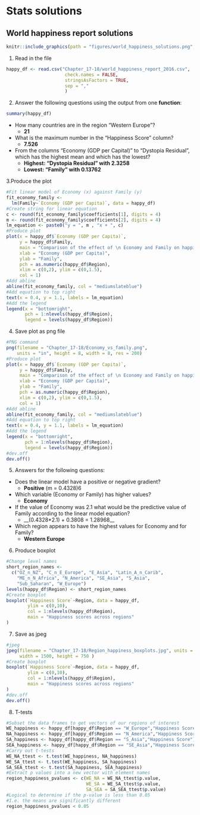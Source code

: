 # Stats solutions

## World happiness report solutions
```r
knitr::include_graphics(path = "figures/world_happiness_solutions.png", auto_pdf = TRUE)
``` 
1. Read in the file
```r
happy_df <- read.csv("Chapter_17-18/world_happiness_report_2016.csv", 
                      check.names = FALSE,
                      stringsAsFactors = TRUE,
                      sep = ","
                      )
```

2. Answer the following questions using the output from one __function__:
```r
summary(happy_df)
```
- How many countries are in the region "Western Europe"?
    + __21__
- What is the maximum number in the "Happiness Score" column?
    + __7.526__
- From the columns "Economy (GDP per Capital)" to "Dystopia Residual", which has the highest mean and which has the lowest?
    + __Highest: "Dystopia Residual" with 2.3258__
    + __Lowest: "Family" with 0.13762__

3.Produce the plot
```r
#Fit linear model of Economy (x) against Family (y)
fit_economy_family <- 
  lm(Family~`Economy (GDP per Capita)`, data = happy_df)
#Create string for linear equation
c <- round(fit_economy_family$coefficients[1], digits = 4)
m <- round(fit_economy_family$coefficients[2], digits = 4)
lm_equation <- paste0("y = ", m , "x + ", c)
#Produce plot
plot(x = happy_df$`Economy (GDP per Capita)`,
     y = happy_df$Family,
     main = "Comparison of the effect of \n Economy and Family on happiness",
     xlab = "Economy (GDP per Capita)",
     ylab = "Family",
     pch = as.numeric(happy_df$Region),
     xlim = c(0,2), ylim = c(0,1.5),
     col = 1)
#Add abline
abline(fit_economy_family, col = "mediumslateblue")
#Add equation to top right
text(x = 0.4, y = 1.1, labels = lm_equation)
#Add the legend
legend(x = "bottomright",
       pch = 1:nlevels(happy_df$Region),
       legend = levels(happy_df$Region))
```

4. Save plot as png file
```r
#PNG command
png(filename = "Chapter_17-18/Economy_vs_family.png", 
    units = "in", height = 8, width = 8, res = 200)
#Produce plot
plot(x = happy_df$`Economy (GDP per Capita)`,
     y = happy_df$Family,
     main = "Comparison of the effect of \n Economy and Family on happiness",
     xlab = "Economy (GDP per Capita)",
     ylab = "Family",
     pch = as.numeric(happy_df$Region),
     xlim = c(0,2), ylim = c(0,1.5),
     col = 1)
#Add abline
abline(fit_economy_family, col = "mediumslateblue")
#Add equation to top right
text(x = 0.4, y = 1.1, labels = lm_equation)
#Add the legend
legend(x = "bottomright",
       pch = 1:nlevels(happy_df$Region),
       legend = levels(happy_df$Region))
#dev.off
dev.off()
```

5. Answers for the following questions:
- Does the linear model have a positive or negative gradient?
    + __Positive__ (m = 0.4328)6
- Which variable (Economy or Family) has higher values?
    + __Economy__
- If the value of Economy was 2.1 what would be the predictive value of Family according to the linear model equation?
    + __(0.4328*2.1) + 0.3808 = 1.28968__
- Which region appears to have the highest values for Economy and for Family?
    + __Western Europe__

6. Produce boxplot
```r
#Change level names
short_region_names <- 
  c("OZ_n_NZ", "C_n_E_Europe", "E_Asia", "Latin_A_n_Carib",
    "ME_n_N_Africa", "N_America", "SE_Asia", "S_Asia",
    "Sub_Saharan", "W_Europe")
levels(happy_df$Region) <- short_region_names
#Create boxplot
boxplot(`Happiness Score`~Region, data = happy_df, 
        ylim = c(0,10),
        col = 1:nlevels(happy_df$Region),
        main = "Happiness scores across regions"
)
```

7. Save as jpeg
```r
#jpeg
jpeg(filename = "Chapter_17-18/Region_happiness_boxplots.jpg", units = "px",
     width = 1500, height = 750 )
#Create boxplot
boxplot(`Happiness Score`~Region, data = happy_df, 
        ylim = c(0,10),
        col = 1:nlevels(happy_df$Region),
        main = "Happiness scores across regions"
)
#dev.off
dev.off()
```

8. T-tests
```r
#Subset the data frames to get vectors of our regions of interest
WE_happiness <- happy_df[happy_df$Region == "W_Europe","Happiness Score"]
NA_happiness <- happy_df[happy_df$Region == "N_America","Happiness Score"] 
SA_happiness <- happy_df[happy_df$Region == "S_Asia","Happiness Score"] 
SEA_happiness <- happy_df[happy_df$Region == "SE_Asia","Happiness Score"]
#Carry out t-tests
WE_NA_ttest <- t.test(WE_happiness, NA_happiness)
WE_SA_ttest <- t.test(WE_happiness, SA_happiness)
SA_SEA_ttest <- t.test(SA_happiness, SEA_happiness)
#Extract p values into a new vector with element names
region_happiness_pvalues <- c(WE_NA = WE_NA_ttest$p.value,
                              WE_SA = WE_SA_ttest$p.value,
                              SA_SEA = SA_SEA_ttest$p.value)
#Logical to determine if the p-value is less than 0.05
#I.e. the means are significantly different
region_happiness_pvalues < 0.05
```
